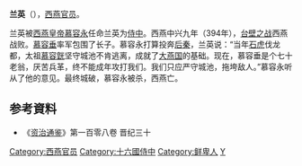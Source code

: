 '''兰英'''（{{Bd|？||？|}}），[[西燕|西燕]][[官员|官员]]。

兰英被[[西燕|西燕]][[皇帝|皇帝]][[慕容永|慕容永]]任命兰英为[[侍中|侍中]]。西燕中兴九年（394年），[[台壁之战|台壁之战]]西燕战败。[[慕容垂|慕容垂]]率军包围了长子。慕容永打算投奔[[后秦|后秦]]，兰英说：“当年[[石虎|石虎]]伐龙都，太祖[[慕容皝|慕容皝]]坚守城池不肯逃离，成就了[[前燕|大燕国]]的基础。现在，慕容垂是个七十老翁，厌苦兵革，终不能成年攻打我们。我们只应严守城池，拖垮敌人。”慕容永听从了他的意见。最终城破，慕容永被杀，西燕亡。

== 参考資料 ==
*《[[资治通鉴|资治通鉴]]》第一百零八卷 晋纪三十

{{DEFAULTSORT:L兰}}
[[Category:西燕官员|Category:西燕官员]]
[[Category:十六國侍中|Category:十六國侍中]]
[[Category:鲜卑人|Category:鲜卑人]]
[[Category:兰姓|Y]]